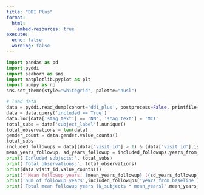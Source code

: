 ```yaml
---
title: "DDI Plus"
format:
  html:
    embed-resources: true
execute:
  echo: false
  warning: false
--- 
```


```python
import pandas as pd
import pyddi
import seaborn as sns
import matplotlib.pyplot as plt
import numpy as np
sns.set_theme(style="whitegrid", palette="husl")

# load data
data = pyddi.read_dump(cohort='ddi_plus', postprocess=False, printfile=True)
data = data.query('included == True')
data.loc[data['stag_text'] == 'NN', 'stag_text'] = 'MCI'
total_subs = data['subject_label'].nunique()
total_observations = len(data)
gender_count = data.gender.value_counts()
total_subs
included_followups = data[(data['visit_id'] > 1) & (data['visit_id'].isin([1, 2, 3, 4, 5, 6]))]
mean_years_followup, sd_years_followup = included_followups.years_from_baseline.mean(), included_followups.years_from_baseline.std()
print('Icnluded subjects:', total_subs)
print('Total observations:', total_observations)
print(data.visit_id.value_counts())
print(f'Mean followup years: {mean_years_followup} ({sd_years_followup})')
print('Sum of followup years',included_followups['years_from_baseline'].sum())
print('Total mean followup years (N_subjects * mean_years)',mean_years_followup * total_subs)

```